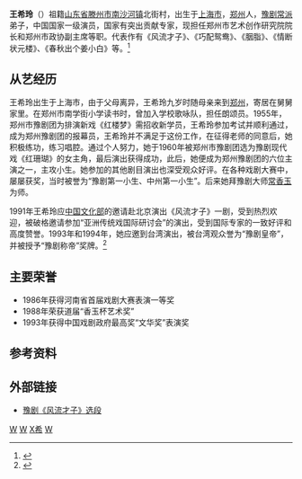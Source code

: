 {{藝人
|姓名 = 王希玲
|類型 = 女演員
|圖片 =
|圖片尺寸 =
|圖片簡介 =
|原名 = 
|英文名 = 
|別名 = 
|國籍 = {{PRC}}
|民族 = 漢族
|籍貫 = [[山东省|山东省]][[滕州市|滕州市]]
|出生日期 = {{birth date and age|1944|2|12}}
|出生地點 = {{ROC-1928}}[[上海市|上海市]]
|逝世日期 =
|逝世地點 =
|職業 = [[豫剧|豫剧]]演员
|語言 = 漢語
|教育程度 = 
|畢業院校 = 
|宗教信仰 =
|配偶 = 
|兒女 =
|父母 =
|出身地 =
|出道作 =
|出道日期 =
|代表作 = 《风流才子》、《巧配鸳鸯》、《胭脂》、《情断状元楼》、《春秋出个姜小白》
|活躍年代 =
|唱片公司 =
|網站 =
}}
'''王希玲'''（{{bd|1944年|2月12日}}）祖籍[[山东省|山东省]][[滕州市|滕州市]][[南沙河镇|南沙河镇]]北街村，出生于[[上海市|上海市]]，[[郑州|郑州]]人，[[豫剧|豫剧]][[常香玉|常派]]弟子，中国国家一级演员，国家有突出贡献专家，现担任郑州市艺术创作研究院院长和郑州市政协副主席等职。代表作有《风流才子》、《巧配鸳鸯》、《胭脂》、《情断状元楼》、《春秋出个姜小白》等。<ref>{{cite web|url=http://www.ha.xinhuanet.com/gfwh/2006-07/30/content_7647060.htm|title=国家一级豫剧演员——王希玲|publisher=新华网|date=2006-07-30|deadurl=yes|archiveurl=https://web.archive.org/web/20160304134932/http://www.ha.xinhuanet.com/gfwh/2006-07/30/content_7647060.htm|archivedate=2016-03-04}}</ref>

==从艺经历==
王希玲出生于上海市，由于父母离异，王希玲九岁时随母亲来到[[郑州|郑州]]，寄居在舅舅家里。在郑州市南学街小学读书时，曾加入学校歌咏队，担任朗颂员。1955年，郑州市豫剧团为排演新戏《红楼梦》需招收新学员，王希玲参加考试并顺利通过，成为郑州豫剧团的报幕员，王希玲并不满足于这份工作，在征得老师的同意后，她积极练功，练习唱腔。通过个人努力，她于1960年被郑州市豫剧团选为豫剧现代戏《红珊瑚》的女主角，最后演出获得成功，此后，她便成为郑州豫剧团的六位主演之一，主攻小生。她参加的其他剧目演出也深受观众好评。在各种戏剧大赛中，屡屡获奖，当时被誉为“豫剧第一小生、中州第一小生”。后来她拜豫剧大师[[常香玉|常香玉]]为师。

1991年王希玲应[[中国文化部|中国文化部]]的邀请赴北京演出《风流才子》一剧，受到热烈欢迎，被破格邀请参加“亚洲传统戏国际研讨会”的演出，受到国际专家的一致好评和高度赞誉。1993年和1994年，她应邀到台湾演出，被台湾观众誉为“豫剧皇帝”，并被授予“豫剧称帝”奖牌。<ref>{{cite web|url=http://www.liyuantv.com/html/20110315122710_1311_23506.html|title=王希玲|publisher=河南电视台梨园频道|date=}}{{dead link|date=2018年3月 |bot=InternetArchiveBot |fix-attempted=yes }}</ref>

==主要荣誉==
*1986年获得河南省首届戏剧大赛表演一等奖
*1988年荣获道届“香玉杯艺术奖”
*1993年获得中国戏剧政府最高奖“文华奖”表演奖

==参考资料==
{{reflist}}

==外部链接==
*[http://v.youku.com/v_show/id_XMzExOTczNzU2.html  豫剧《风流才子》选段] {{Wayback|url=http://v.youku.com/v_show/id_XMzExOTczNzU2.html |date=20190904171621 }}

[[Category:山东女演员|W]]
[[Category:豫剧演员|W]]
[[Category:王姓|X希]]
[[Category:郑州人|W]]